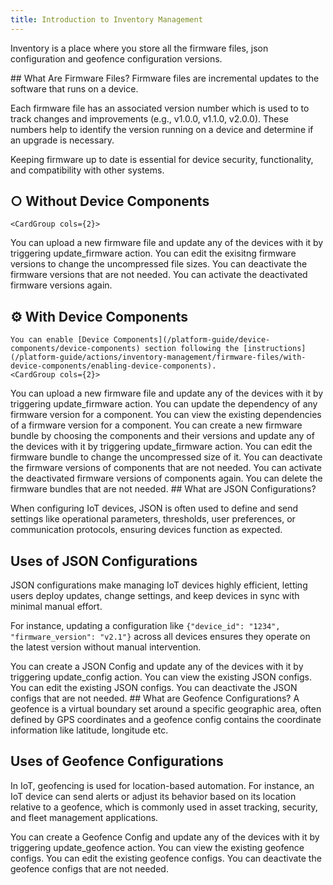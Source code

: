 ```yaml
---
title: Introduction to Inventory Management
---
```


Inventory is a place where you store all the firmware files, json configuration and geofence configuration versions.

<Tabs>
  <Tab title="💾 Firmware Files">
  ## What Are Firmware Files?
Firmware files are incremental updates to the software that runs on a device. 

Each firmware file has an associated version number which is used to to track changes and improvements (e.g., v1.0.0, v1.1.0, v2.0.0). These numbers help to identify the version running on a device and determine if an upgrade is necessary.

Keeping firmware up to date is essential for device security, functionality, and compatibility with other systems.
## ○ Without Device Components
    <CardGroup cols={2}>
  <Card title="Upload New Firmware" icon="upload" href="/platform-guide/actions/inventory-management/firmware-files/without-device-components/creating-a-new-firmware-version">
  You can upload a new firmware file and update any of the devices with it by triggering update_firmware action.
  </Card>
  <Card title="Edit Firmware Version" icon="pencil" href="/platform-guide/actions/inventory-management/firmware-files/without-device-components/editing-a-firmware-version">
  You can edit the exisitng firmware versions to change the uncompressed file sizes.
  </Card>
  <Card title="Deactivate a Firmware Version" icon="toggle-off" href="/platform-guide/actions/inventory-management/firmware-files/without-device-components/deactivating-a-firmware-version">
  You can deactivate the firmware versions that are not needed.
  </Card>
  <Card title="Activate a Deactivated Firmware Version" icon="toggle-on" href="/platform-guide/actions/inventory-management/firmware-files/without-device-components/activating-a-deactivated-firmware-version">
  You can activate the deactivated firmware versions again.
  </Card>
</CardGroup>

  ## ⚙ With Device Components
    You can enable [Device Components](/platform-guide/device-components/device-components) section following the [instructions](/platform-guide/actions/inventory-management/firmware-files/with-device-components/enabling-device-components).
    <CardGroup cols={2}>
  <Card title="Upload New Firmware for a Component" icon="upload" href="/platform-guide/actions/inventory-management/firmware-files/with-device-components/creating-a-new-firmware-version-for-a-component">
  You can upload a new firmware file and update any of the devices with it by triggering update_firmware action.
  </Card>
  <Card title="Update Dependency for a Component" icon="pencil" href="/platform-guide/actions/inventory-management/firmware-files/with-device-components/updating-a-dependency-for-a-component">
  You can update the dependency of any firmware version for a component.
  </Card>
  <Card title="View Dependency for a Component" icon="eye" href="/platform-guide/actions/inventory-management/firmware-files/with-device-components/viewing-a-dependency-for-a-component">
  You can view the existing dependencies of a firmware version for a component.
  </Card>
  <Card title="Create Firmware Bundle" icon="plus" href="/platform-guide/actions/inventory-management/firmware-files/with-device-components/creating-a-firmware-bundle-version">
  You can create a new firmware bundle by choosing the components and their versions and update any of the devices with it by triggering update_firmware action.
  </Card>
  <Card title="Edit Firmware Bundle" icon="pencil" href="/platform-guide/actions/inventory-management/firmware-files/with-device-components/editing-a-firmware-bundle-version">
  You can edit the firmware bundle to change the uncompressed size of it.
  </Card>
  <Card title="Deactivate a Firmware Version for a Component" icon="trash" href="/platform-guide/actions/inventory-management/firmware-files/with-device-components/deactivating-a-firmware-version-for-a-component">
  You can deactivate the firmware versions of components that are not needed.
  </Card>
  <Card title="Activate a Deactivated Firmware Version for a Component" icon="check" href="/platform-guide/actions/inventory-management/firmware-files/with-device-components/activating-a-deactivated-firmware-version-for-a-component">
  You can activate the deactivated firmware versions of components again.
  </Card>
  <Card title="Delete a Firmware Bundle" icon="trash" href="/platform-guide/actions/inventory-management/firmware-files/with-device-components/deleting-a-firmware-bundle-version">
  You can delete the firmware bundles that are not needed.
  </Card>
</CardGroup>
  </Tab>
  <Tab title="📄 JSON Configurations" icon="file-code">
    ## What are JSON Configurations?

When configuring IoT devices, JSON is often used to define and send settings like operational parameters, thresholds, user preferences, or communication protocols, ensuring devices function as expected.

## Uses of JSON Configurations

JSON configurations make managing IoT devices highly efficient, letting users deploy updates, change settings, and keep devices in sync with minimal manual effort. 

For instance, updating a configuration like `{"device_id": "1234", "firmware_version": "v2.1"}` across all devices ensures they operate on the latest version without manual intervention.

<CardGroup cols={2}>
  <Card title="Create a JSON Config" icon="plus" href="/platform-guide/actions/inventory-management/json-configurations/creating-a-new-json-configuration-version">
  You can create a JSON Config and update any of the devices with it by triggering update_config action.
  </Card>
  <Card title="View a JSON Config" icon="eye" href="/platform-guide/actions/inventory-management/json-configurations/viewing-a-json-configuration">
  You can view the existing JSON configs.
  </Card>
  <Card title="Edit a JSON Config" icon="pencil" href="/platform-guide/actions/inventory-management/json-configurations/editing-a-json-configuration">
  You can edit the existing JSON configs.
  </Card>
  <Card title="Deactivate a JSON Config" icon="trash" href="/platform-guide/actions/inventory-management/json-configurations/deactivating-a-json-configuration">
  You can deactivate the JSON configs that are not needed.
  </Card>
</CardGroup>
  </Tab>
  <Tab title="🌐 Geofence Configurations">
    ## What are Geofence Configurations?
    A geofence is a virtual boundary set around a specific geographic area, often defined by GPS coordinates and a geofence config contains the coordinate information like latitude, longitude etc.

## Uses of Geofence Configurations

In IoT, geofencing is used for location-based automation. For instance, an IoT device can send alerts or adjust its behavior based on its location relative to a geofence, which is commonly used in asset tracking, security, and fleet management applications.

<CardGroup cols={2}>
  <Card title="Create a Geofence Config" icon="plus" href="/platform-guide/actions/inventory-management/geofence-configurations/creating-a-new-geofence-configuration-version">
  You can create a Geofence Config and update any of the devices with it by triggering update_geofence action.
  </Card>
  <Card title="View a Geofence Config" icon="eye" href="/platform-guide/actions/inventory-management/geofence-configurations/viewing-a-geofence-configuration">
  You can view the existing geofence configs.
  </Card>
  <Card title="Edit a Geofence Config" icon="pencil" href="/platform-guide/actions/inventory-management/geofence-configurations/editing-a-geofence-configuration">
  You can edit the existing geofence configs.
  </Card>
  <Card title="Deactivate a Geofence Config" icon="trash" href="/platform-guide/actions/inventory-management/geofence-configurations/deactivating-a-geofence-configuration">
  You can deactivate the geofence configs that are not needed.
  </Card>
</CardGroup>
  </Tab>
</Tabs>